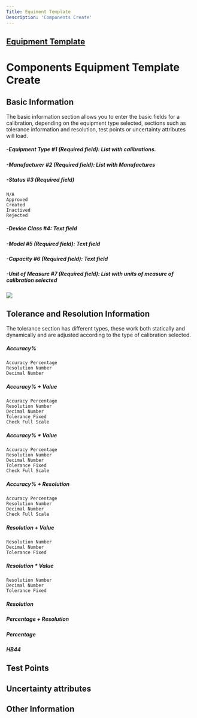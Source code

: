 ```yaml
---
Title: Equiment Template
Description: 'Components Create'
---
```

 
##  <a href="Equipment Template.mdx">Equipment Template</a> 
# Components Equipment Template Create

##  Basic Information

The basic information section allows you to enter the basic fields for a calibration, depending on the equipment type selected, sections such as tolerance information and resolution, test points or uncertainty attributes will load.
##### -Equipment Type #1 (Required field): List with calibrations.
##### -Manufacturer #2 (Required field): List with Manufactures
##### -Status #3 (Required field)
	N/A
	Approved
	Created
	Inactived
	Rejected

##### -Device Class #4: Text field
##### -Model #5 (Required field): Text field
##### -Capacity #6 (Required field): Text field
##### -Unit of Measure #7 (Required field): List with units of measure of calibration selected

<img  src="/images/equipment-template/Components/components-create-equipment-template-basic-information.png">

##  Tolerance and Resolution Information
The tolerance section has different types, these work both statically and dynamically and are adjusted according to the type of calibration selected.
##### Accuracy%
	Accuracy Percentage
	Resolution Number
	Decimal Number
##### Accuracy% + Value
	Accuracy Percentage
	Resolution Number
	Decimal Number
	Tolerance Fixed
	Check Full Scale
##### Accuracy% * Value
	Accuracy Percentage
	Resolution Number
	Decimal Number
	Tolerance Fixed
	Check Full Scale
##### Accuracy% + Resolution
	Accuracy Percentage
	Resolution Number
	Decimal Number
	Check Full Scale
##### Resolution + Value
	Resolution Number
	Decimal Number
	Tolerance Fixed
##### Resolution * Value
	Resolution Number
	Decimal Number
	Tolerance Fixed
##### Resolution
##### Percentage + Resolution
##### Percentage
##### HB44

##	Test Points

##	Uncertainty attributes

##	Other Information


